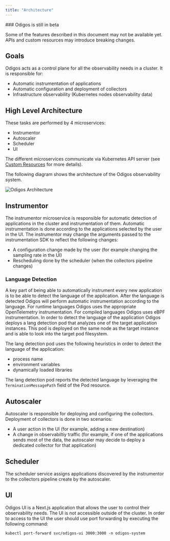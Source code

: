 ```yaml
---
title: "Architecture"
---
```


<Note>
  ### Odigos is still in beta 
  
  Some of the features described in this document
  may not be available yet. APIs and custom resources may introduce breaking
  changes.

</Note>

## Goals

Odigos acts as a control plane for all the observability needs in a cluster. It
is responsible for:

- Automatic instrumentation of applications
- Automatic configuration and deployment of collectors
- Infrastructure observability (Kubernetes nodes observability data)

## High Level Architecture

These tasks are performed by 4 microservices:

- Instrumentor
- Autoscaler
- Scheduler
- UI

The different microservices communicate via Kubernetes API server (see
[Custom Resources](/custom-resources) for more details).

The following diagram shows the architecture of the Odigos observability system.

<Frame>
    <img src="/images/Odigos_Arch.jpeg" alt="Odigos Architecture" />
</Frame>

## Instrumentor

The instrumentor microservice is responsible for automatic detection of
applications in the cluster and instrumentation of them. Automatic
instrumentation is done according to the applications selected by the user in
the UI. The instrumentor may change the arguments passed to the instrumentation
SDK to reflect the following changes:

- A configuration change made by the user (for example changing the sampling
  rate in the UI)
- Rescheduling done by the scheduler (when the collectors pipeline changes)

### Language Detection

A key part of being able to automatically instrument every new application is to
be able to detect the language of the application. After the language is
detected Odigos will perform automatic instrumentation according to the
language. For runtime languages Odigos uses the appropriate OpenTelemetry
instrumentation. For compiled languages Odigos uses eBPF instrumentation. In
order to detect the language of the application Odigos deploys a lang detection
pod that analyzes one of the target application instances. This pod is deployed
on the same node as the target instance and is able to look into the target pod
filesystem.

The lang detection pod uses the following heuristics in order to detect the
language of the application:

- process name
- environment variables
- dynamically loaded libraries

The lang detection pod reports the detected language by leveraging the
`TerminationMessagePath` field of the Pod resource.

## Autoscaler

Autoscaler is responsible for deploying and configuring the collectors.
Deployment of collectors is done in two scenarios:

- A user action in the UI (for example, adding a new destination)
- A change in observabiltiy traffic (for example, if one of the applications
  sends most of the data, the autoscaler may decide to deploy a dedicated
  collector for that application)

## Scheduler

The scheduler service assigns applications discovered by the instrumentor to the
collectors pipeline create by the autoscaler.

## UI

Odigos UI is a Next.js application that allows the user to control their
observability needs. The UI is not accessible outside of the cluster. In order
to access to the UI the user should use port forwarding by executing the
following command:

```
kubectl port-forward svc/odigos-ui 3000:3000 -n odigos-system
```
